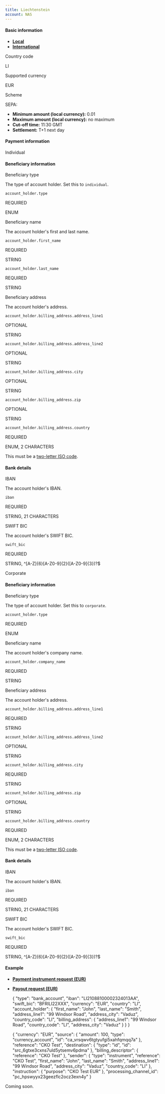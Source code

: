 ```yaml
---
title: Liechtenstein
account: NAS
---
```


#### Basic information

- [**Local**](#tabs-db5f37cb-dc8e-4f9f-a791-ba3d687e67c5-1)
- [**International**](#tabs-db5f37cb-dc8e-4f9f-a791-ba3d687e67c5-2)

Country code

LI

Supported currency

EUR

Scheme

SEPA:

- **Minimum amount (local currency):** 0.01
- **Maximum amount (local currency):** no maximum
- **Cut-off time:** 11:30 GMT
- **Settlement:** T+1 next day

#### Payment information

Individual

#### Beneficiary information

Beneficiary type

The type of account holder. Set this to `individual`.

`account_holder.type`

REQUIRED

ENUM

Beneficiary name

The account holder's first and last name.

`account_holder.first_name`

REQUIRED

STRING

`account_holder.last_name`

REQUIRED

STRING

Beneficiary address

The account holder's address.

`account_holder.billing_address.address_line1`

OPTIONAL

STRING

`account_holder.billing_address.address_line2`

OPTIONAL

STRING

`account_holder.billing_address.city`

OPTIONAL

STRING

`account_holder.billing_address.zip`

OPTIONAL

STRING

`account_holder.billing_address.country`

REQUIRED

ENUM, 2 CHARACTERS

This must be a [two-letter ISO code](/display/DOCS/Country+codes).

#### Bank details

IBAN

The account holder's IBAN.

`iban`

REQUIRED

STRING, 21 CHARACTERS

SWIFT BIC

The account holder's SWIFT BIC.

`swift_bic`

REQUIRED

STRING, ^[A-Z]{6}[A-Z0-9]{2}([A-Z0-9]{3})?$

Corporate

#### Beneficiary information

Beneficiary type

The type of account holder. Set this to `corporate`.

`account_holder.type`

REQUIRED

ENUM

Beneficiary name

The account holder's company name.

`account_holder.company_name`

REQUIRED

STRING

Beneficiary address

The account holder's address.

`account_holder.billing_address.address_line1`

REQUIRED

STRING

`account_holder.billing_address.address_line2`

OPTIONAL

STRING

`account_holder.billing_address.city`

REQUIRED

STRING

`account_holder.billing_address.zip`

OPTIONAL

STRING

`account_holder.billing_address.country`

REQUIRED

ENUM, 2 CHARACTERS

This must be a [two-letter ISO code](/display/DOCS/Country+codes).

#### Bank details

IBAN

The account holder's IBAN.

`iban`

REQUIRED

STRING, 21 CHARACTERS

SWIFT BIC

The account holder's SWIFT BIC.

`swift_bic`

REQUIRED

STRING, ^[A-Z]{6}[A-Z0-9]{2}([A-Z0-9]{3})?$

#### Example

- [**Payment instrument request (EUR)**](#tabs-81f50b29-8df1-4a67-874f-91625290448a-1)
- [**Payout request (EUR)**](#tabs-81f50b29-8df1-4a67-874f-91625290448a-2)

  {
  "type": "bank_account",
  "iban": "LI21088100002324013AA",
  "swift_bic": "BFRILI22XXX",
  "currency": "EUR",
  "country": "LI",
  "account_holder": {
  "first_name": "John",
  "last_name": "Smith",
  "address_line1": "99 Windsor Road",
  "address_city": "Vaduz",
  "country_code": "LI",
  "billing_address": {
  "address_line1": "99 Windsor Road",
  "country_code": "LI",
  "address_city": "Vaduz"
  }
  }
  }

  {
  "currency": "EUR",
  "source": {
  "amount": 100,
  "type": "currency_account",
  "id": "ca_vrsqwv6tgtyufgi5xahfqmqq7a"
  },
  "reference": "CKO Test",
  "destination": {
  "type": "id",
  "id": "src_6gtxe3cxns7uld5ytsemv6pdma"
  },
  "billing_descriptor": {
  "reference": "CKO Test"
  },
  "sender": {
  "type": "instrument",
  "reference": "CKO Test",
  "first_name": "John",
  "last_name": "Smith",
  "address_line1": "99 Windsor Road",
  "address_city": "Vaduz",
  "country_code": "LI"
  },
  "instruction": {
  "purpose": "CKO Test EUR"
  },
  "processing_channel_id": "pc_hpswyyx23geezflc2ocz3exn4y"
  }

Coming soon.
